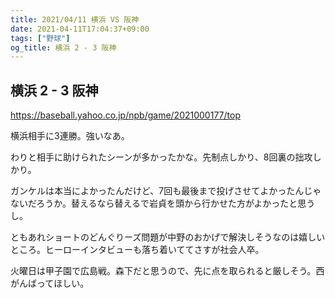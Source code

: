 ```yaml
---
title: 2021/04/11 横浜 VS 阪神
date: 2021-04-11T17:04:37+09:00
tags: ["野球"]
og_title: 横浜 2 - 3 阪神
---
```


## 横浜 2 - 3 阪神

https://baseball.yahoo.co.jp/npb/game/2021000177/top

横浜相手に3連勝。強いなあ。

わりと相手に助けられたシーンが多かったかな。先制点しかり、8回裏の拙攻しかり。

ガンケルは本当によかったんだけど、7回も最後まで投げさせてよかったんじゃないだろうか。替えるなら替えるで岩貞を頭から行かせた方がよかったと思うし。

ともあれショートのどんぐりーズ問題が中野のおかげで解決しそうなのは嬉しいところ。ヒーローインタビューも落ち着いててさすが社会人卒。

火曜日は甲子園で広島戦。森下だと思うので、先に点を取られると厳しそう。西がんばってほしい。